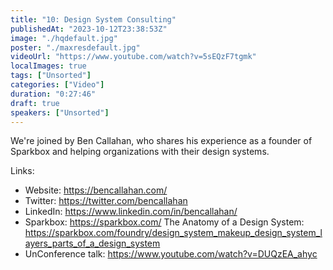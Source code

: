 ```yaml
---
title: "10: Design System Consulting"
publishedAt: "2023-10-12T23:38:53Z"
image: "./hqdefault.jpg"
poster: "./maxresdefault.jpg"
videoUrl: "https://www.youtube.com/watch?v=5sEQzF7tgmk"
localImages: true
tags: ["Unsorted"]
categories: ["Video"]
duration: "0:27:46"
draft: true
speakers: ["Unsorted"]
---
```

We're joined by Ben Callahan, who shares his experience as a founder of Sparkbox and helping organizations with their design systems.

Links:

- Website: https://bencallahan.com/
- Twitter: https://twitter.com/bencallahan
- LinkedIn: https://www.linkedin.com/in/bencallahan/
- Sparkbox: https://sparkbox.com/
The Anatomy of a Design  System: https://sparkbox.com/foundry/design_system_makeup_design_system_layers_parts_of_a_design_system
- UnConference talk: https://www.youtube.com/watch?v=DUQzEA_ahyc
